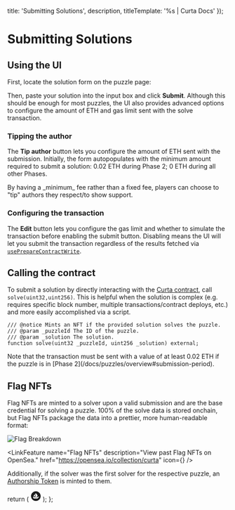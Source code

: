 



  title: 'Submitting Solutions',
  description,
  titleTemplate: '%s | Curta Docs'
});

# Submitting Solutions

<Description children={description} />

## Using the UI

First, locate the solution form on the puzzle page:

<ComponentsDisplay>
  <div className='max-w-[20rem] bg-gray-600 rounded-[1.25rem] border border-stroke'>
    <PuzzleInfoSolutionForm
      puzzle={{
        firstSolveTimestamp: Date.now() / 1000 - 86400,
        author: {
          address: '0xA85572Cd96f1643458f17340b6f0D6549Af482F5',
          ensName: 'fiveoutofnine.eth',
        },
      }}
    />
  </div>
</ComponentsDisplay>

Then, paste your solution into the input box and click **Submit**. Although this should be enough for most puzzles, the UI also provides advanced options to configure the amount of ETH and gas limit sent with the solve transaction.

### Tipping the author

The **Tip author** button lets you configure the amount of ETH sent with the submission. Initially, the form autopopulates with the minimum amount required to submit a solution: 0.02 ETH during Phase 2; 0 ETH during all other Phases.

<Callout intent="neutral">
  By having a _minimum_ fee rather than a fixed fee, players can choose to "tip" authors they respect/to show support.
</Callout>

### Configuring the transaction

The **Edit** button lets you configure the gas limit and whether to simulate the transaction before enabling the submit button. Disabling means the UI will let you submit the transaction regardless of the results fetched via [`usePrepareContractWrite`](https://wagmi.sh/react/prepare-hooks/usePrepareContractWrite).

## Calling the contract

To submit a solution by directly interacting with the [Curta contract](https://etherscan.io/address/0x0000000006bC8D9e5e9d436217B88De704a9F307#writeContract), call `solve(uint32,uint256)`. This is helpful when the solution is complex (e.g. requires specific block number, multiple transactions/contract deploys, etc.) and more easily accomplished via a script.

```sol showLineNumbers={false}
/// @notice Mints an NFT if the provided solution solves the puzzle.
/// @param _puzzleId The ID of the puzzle.
/// @param _solution The solution.
function solve(uint32 _puzzleId, uint256 _solution) external;
```

<Callout intent="primary">
  Note that the transaction must be sent with a value of at least 0.02 ETH if the puzzle is in [Phase 2](/docs/puzzles/overview#submission-period).
</Callout>

## Flag NFTs

Flag NFTs are minted to a solver upon a valid submission and are the base credential for solving a puzzle. 100% of the solve data is stored onchain, but Flag NFTs package the data into a prettier, more human-readable format:

<Image
  className="mx-auto rounded-2xl md:rounded-3xl border border-stroke"
  src="/assets/flag-breakdown.webp"
  alt="Flag Breakdown"
  width={2216}
  height={1464}
/>

<LinkFeature
  name="Flag NFTs"
  description="View past Flag NFTs on OpenSea."
  href="https://opensea.io/collection/curta"
  icon={<OpenSeaIcon />}
/>

Additionally, if the solver was the first solver for the respective puzzle, an [Authorship Token](/docs/puzzles/becoming-an-author#authorship-token) is minted to them.

  return (
    <svg
      width="24"
      height="24"
      viewBox="0 0 24 24"
      fill="none"
      xmlns="http://www.w3.org/2000/svg"
      role="img"
    >
      <title>OpenSea</title>
      <desc>OpenSea&apos;s logo.</desc>
      <path
        d="M12 1C5.926 1 1 5.926 1 12s4.926 11 11 11 11-4.926 11-11S18.076 1 12 1ZM6.427 12.37l.047-.075 2.862-4.477a.098.098 0 0 1 .171.013c.478 1.071.891 2.404.698 3.234-.082.34-.308.803-.564 1.23a2.205 2.205 0 0 1-.107.182.097.097 0 0 1-.082.042H6.511a.097.097 0 0 1-.084-.15Zm12.753 1.54a.1.1 0 0 1-.059.092c-.222.094-.981.444-1.296.882-.805 1.12-1.419 2.721-2.794 2.721H9.298a3.684 3.684 0 0 1-3.678-3.691v-.066c0-.053.044-.097.099-.097h3.194c.064 0 .11.057.106.121a1.075 1.075 0 0 0 .114.614 1.123 1.123 0 0 0 1.008.625h1.582v-1.235h-1.565a.101.101 0 0 1-.081-.158l.057-.084a12.092 12.092 0 0 0 .57-.908 7.304 7.304 0 0 0 .394-.788c.022-.048.04-.099.06-.147.03-.086.06-.167.083-.247.022-.068.042-.138.06-.204.052-.229.074-.471.074-.722a3.29 3.29 0 0 0-.013-.299 4.357 4.357 0 0 0-.031-.323 3.194 3.194 0 0 0-.044-.286 5.953 5.953 0 0 0-.09-.43l-.013-.054c-.027-.1-.051-.192-.082-.29a10.838 10.838 0 0 0-.301-.892 4.777 4.777 0 0 0-.13-.325c-.066-.163-.134-.31-.196-.45a3.266 3.266 0 0 1-.086-.18 5.365 5.365 0 0 0-.094-.195c-.022-.049-.049-.095-.066-.139l-.194-.356c-.026-.049.018-.108.07-.093l1.21.328h.01l.158.046.176.049.064.017V6.03c0-.347.277-.63.622-.63a.632.632 0 0 1 .62.63v1.067l.13.035.029.016.134.1c.046.036.095.08.152.126a9.489 9.489 0 0 1 .526.462 7.598 7.598 0 0 1 .803.841c.057.072.12.143.174.213.072.095.147.194.215.297.03.048.068.099.097.147.088.13.163.264.235.399.031.061.062.13.088.195.082.18.146.363.185.548.013.04.022.082.027.121v.009c.013.053.017.11.022.17a1.886 1.886 0 0 1-.031.565 2.53 2.53 0 0 1-.066.235c-.029.077-.055.156-.09.233a3.165 3.165 0 0 1-.242.46c-.031.055-.069.112-.104.167-.04.058-.081.113-.116.165a3.557 3.557 0 0 1-.159.203 2.147 2.147 0 0 1-.152.191c-.074.09-.147.174-.224.255a1.908 1.908 0 0 1-.143.157c-.048.055-.099.103-.143.147-.077.077-.139.134-.191.185l-.126.112a.093.093 0 0 1-.066.026h-.963v1.235h1.212c.27 0 .528-.095.737-.273.07-.062.38-.33.748-.735a.087.087 0 0 1 .046-.029l3.346-.968a.098.098 0 0 1 .125.095v.708Z"
        clipRule="evenodd"
        fillRule="evenodd"
        fill="currentColor"
      />
    </svg>
  );
};